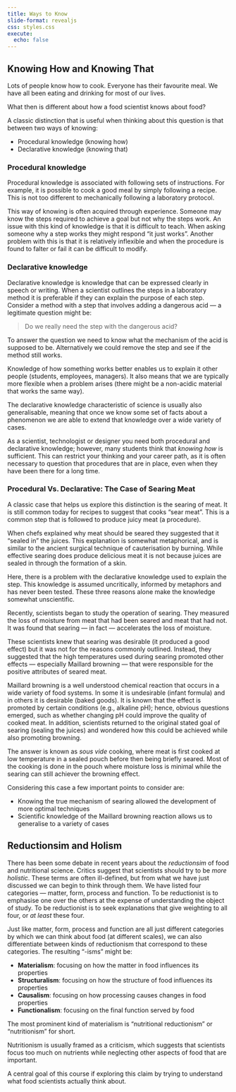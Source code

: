 ```yaml
---
title: Ways to Know 
slide-format: revealjs
css: styles.css
execute:
  echo: false
---
```


## Knowing How and Knowing That

Lots of people know how to cook. Everyone has their favourite meal. We have all been eating and drinking for most of our lives.

What then is different about how a food scientist knows about food?

A classic distinction that is useful when thinking about this question is that between two ways of knowing:

- Procedural knowledge (knowing how)
- Declarative knowledge (knowing that)

### Procedural knowledge

Procedural knowledge is associated with following sets of instructions.
For example, it is possible to cook a good meal by simply following a recipe.
This is not too different to mechanically following a laboratory protocol.

This way of knowing is often acquired through experience.
Someone may know the steps required to achieve a goal but not why the steps work.
An issue with this kind of knowledge is that it is difficult to teach.
When asking someone why a step works they might respond "it just works".
Another problem with this is that it is relatively inflexible and when
the procedure is found to falter or fail it can be difficult to modify.

### Declarative knowledge

Declarative knowledge is knowledge that can be expressed clearly in speech or writing.
When a scientist outlines the steps in a laboratory method it is preferable if they can explain the purpose of each step.
Consider a method with a step that involves adding a dangerous acid — a legitimate question might be:

> Do we really need the step with the dangerous acid?

To answer the question we need to know what the mechanism of the acid is supposed to be.
Alternatively we could remove the step and see if the method still works.

Knowledge of how something works better enables us to explain it other people (students, employees, managers).
It also means that we are typically more flexible when a problem arises (there might be a non-acidic material that works the same way).

The declarative knowledge characteristic of science is usually also generalisable, meaning that once we know some set of facts about a phenomenon we are able to extend that knowledge over a wide variety of cases.

As a scientist, technologist or designer you need both procedural and declarative knowledge; however, many students think that *knowing how* is sufficient.
This can restrict your thinking and your career path, as it is often necessary to question that procedures that are in place, even when they have been there for a long time.

### Procedural Vs. Declarative: The Case of Searing Meat

A classic case that helps us explore this distinction is the searing of meat.
It is still common today for recipes to suggest that cooks "sear meat".
This is a common step that is followed to produce juicy meat (a procedure).

When chefs explained why meat should be seared they suggested that it "sealed in" the juices.
This explanation is somewhat metaphorical, and is similar to the ancient surgical technique of cauterisation by burning.
While effective searing does produce delicious meat it is not because juices are sealed in through the formation of a skin.

Here, there is a problem with the declarative knowledge used to explain the step.
This knowledge is assumed uncritically, informed by metaphors and has never been tested.
These three reasons alone make the knowledge somewhat unscientific.

Recently, scientists began to study the operation of searing.
They measured the loss of moisture from meat that had been seared and meat that had not.
It was found that searing — in fact — accelerates the loss of moisture.

These scientists knew that searing was desirable (it produced a good effect) but it was not for the reasons commonly outlined.
Instead, they suggested that the high temperatures used during searing promoted other effects — especially Maillard browning — that were responsible for the positive attributes of seared meat.

Maillard browning is a well understood chemical reaction that occurs in a wide variety of food systems.
In some it is undesirable (infant formula) and in others it is desirable (baked goods).
It is known that the effect is promoted by certain conditions (e.g., alkaline pH); hence, obvious questions emerged, such as whether changing pH could improve the quality of cooked meat.
In addition, scientists returned to the original stated goal of searing (sealing the juices) and wondered how this could be achieved while also promoting browning.

The answer is known as *sous vide* cooking, where meat is first cooked at low temperature in a sealed pouch before then being briefly seared.
Most of the cooking is done in the pouch where moisture loss is minimal while the searing can still achiever the browning effect.

Considering this case a few important points to consider are:

- Knowing the true mechanism of searing allowed the development of more optimal techniques
- Scientific knowledge of the Maillard browning reaction allows us to generalise to a variety of cases


## Reductionsim and Holism

There has been some debate in recent years about the *reductionsim* of food and nutritional science.
Critics suggest that scientists should try to be *more holistic*.
These terms are often ill-defined, but from what we have just discussed we can begin to think through them.
We have listed four categories — matter, form, process and function.
To be reductionist is to emphasise one over the others at the expense of understanding the object of study.
To be reductionist is to seek explanations that give weighting to all four, or *at least* these four.

Just like matter, form, process and function are all just different categories by which we can think about food (at different scales), we can also differentiate between kinds of reductionism that correspond to these categories. The resulting "-isms" might be:

- **Materialism**: focusing on how the matter in food influences its properties
- **Structuralism**: focusing on how the structure of food influences its properties
- **Causalism**: focusing on how processing causes changes in food properties
- **Functionalism**: focusing on the final function served by food

:::{.callout-important}
The most prominent kind of materialism is "nutritional reductionism" or "nutritionism" for short.

Nutritionism is usually framed as a criticism, which suggests that scientists focus too much on nutrients while neglecting other aspects of food that are important.

A central goal of this course if exploring this claim by trying to understand what food scientists actually think about.
:::


